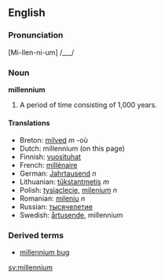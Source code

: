 ==English==
===Pronunciation===
[Mi-llen-ni-um] /___/

===Noun===
'''millennium'''
#A period of time consisting of 1,000 years.

====Translations====
*Breton: [[milved]] ''m'' -où
*Dutch: millennium (on this page)
*Finnish: [[vuosituhat]]
*French: [[millénaire]]
*German: [[Jahrtausend]] ''n''
*Lithuanian: [[tūkstantmetis]] ''m''
*Polish: [[tysiąclecie]], [[milenium]] ''n''
*Romanian: [[mileniu]] ''n''
*Russian: [[тысячелетие]]
*Swedish: [[årtusende]], millennium
===Derived terms===
*[[millennium bug]]

[[sv:millennium]]